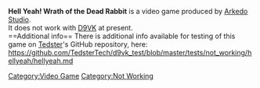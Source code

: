 <strong>Hell Yeah! Wrath of the Dead Rabbit</strong> is a video game produced by [[Arkedo Studio]].
<br />
It does not work with [[D9VK]] at present.
<br />
==Additional info==
There is additional info available for testing of this game on [[User:Tedster|Tedster]]'s GitHub repository, here:
<br />
https://github.com/TedsterTech/d9vk_test/blob/master/tests/not_working/hellyeah/hellyeah.md

[[Category:Video Game]]
[[Category:Not Working]]
